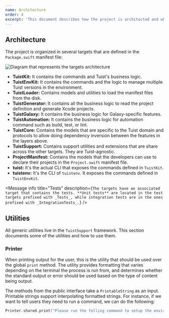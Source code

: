 ```yaml
---
name: Architecture
order: 4
excerpt: 'This document describes how the project is architected and what are different areas of responsibilities.'
---
```


## Architecture

The project is organized in several targets that are defined in the `Package.swift` manifest file:

![Diagram that represents the targets architecture](assets/architecture.png)

- **TuistKit:** It contains the commands and Tuist's business logic.
- **TuistEnvKit:** It contains the commands and the logic to manage multiple Tuist versions in the environment.
- **TuistLoader:** Contains models and utilities to load the manifest files from the disk.
- **TuistGenerator:** It contains all the business logic to read the project definition and generate Xcode projects.
- **TuistGalaxy:** It contains the business logic for Galaxy-specific features.
- **TuistAutomation:** It contains the business logic for automation command such as build, test, or lint.
- **TuistCore:** Contains the models that are specific to the Tuist domain and protocols to allow doing dependency inversion between the features in the layers above.
- **TuistSupport:** Contains support utilities and extensions that are share across the other targets. They are Tuist-agnostic.
- **ProjectManifest:** Contains the models that the developers can use to declare their projects in the `Project.swift` manifest file.
- **tuist:** It's the actual CLI that exposes the commands defined in `TuistKit`.
- **tuistenv:** It's the CLI of `tuistenv`. It exposes the commands defined in `TuistEnvKit`.

<Message
  info
  title="Package.swift"
  description="The Package.swift file declares the structure of our project (a Swift package) and the Swift Package Manager uses it to generate the Xcode project and provide us with a set of commands to interact with it, like 'swift build'"
/>
<Message
  info
  title="Tests"
  description={`The targets have an associated target that contains the tests. **Unit tests** are located in the test targets prefixed with _Tests_, while integration tests are in the ones prefixed with _IntegrationTests_.`}
/>

## Utilities

All generic utilities live in the `TuistSupport` framework. This section documents some of the utilities and how to use them.

### Printer

When printing output for the user, this is the utility that should be used over the global `print` method. The utility provides formatting that varies depending on the terminal the process is run from, and determines whether the standard output or error should be used based on the type of content being output.

The methods from the public interface take a `PrintableString` as an input. Printable strings support interpolating formatted strings. For instance, if we want to tell users they need to run a command, we can do the following:

```swift
Printer.shared.print("Please run the folling command to setup the environment: \(.command("tuist up"))")
```
